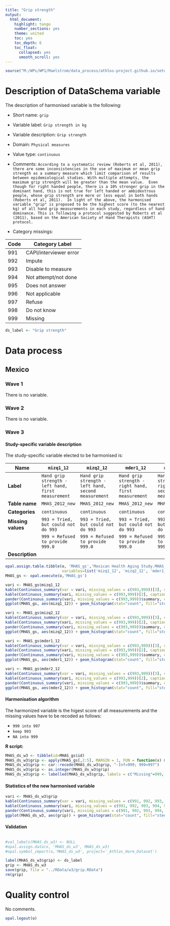 ```yaml
---
title: "Grip strength"
output:
  html_document:
    highlight: tango
    number_sections: yes
    theme: united
    toc: yes
    toc_depth: 6
    toc_float:
      collapsed: yes
      smooth_scroll: yes
---
```


<!-- ########################################################## --> 

<!-- # Installation, loading packages -->
<!-- **R script:** -->

```r
source("M:/WPs/WP1/Maelstrom/data_process/athlos-project.github.io/setup_laia.r")
```
<!-- ########################################################## --> 



# Description of DataSchema variable

The description of harmonised variable is the following:

* Short name: `grip`
* Variable label: `Grip strength in kg`
* Variable description: `Grip strength`
* Domain: `Physical measures`
* Value type: `continuous`

* Comments: `According to a systematic review (Roberts et al, 2011), there are some inconsistencies in the use of maximum or mean grip strength as a summary measure which limit comparison of results between epidemiological studies. With multiple attempts, the maximum grip strength will be greater than the mean value. 
Even though for right handed people, there is a 10% stronger grip in the dominant hand, this is not true for left handed or ambidextrous people, whose grip strength are more or less equal in both hands (Roberts et al, 2011). 
In light of the above, the harmonised variable "grip" is proposed to be the highest score (to the nearest kg) of all hand grip measurements in each study, regardless of hand dominance. This is following a protocol suggested by Roberts et al (2011), based on the American Society of Hand Therapists (ASHT) protocol.`

* Category missings: 

**Code** | **Category Label**
----| ------------------
991 | CAPI/interviewer error
992 | Impute
993 | Disable to measure
994 | Not attempt/not done
995 | Does not answer
996 | Not applicable
997 | Refuse
998 | Do not know
999 | Missing

```r
ds_label <- "Grip strength"
```


# Data process

## Mexico

### Wave 1 

There is no variable. 



### Wave 2 

There is no variable. 



### Wave 3 

#### Study-specific variable description

The study-specific variable elected to be harmonised is:

| **Name** | `mizq1_12`| `mizq2_12`| `mder1_12`| `mder2_12`|
|-|-|-|-|-|
| **Label** | `Hand grip strength - left hand, first measurement` | `Hand grip strength - left hand, second measurement` | `Hand grip strength - right hand, first measurement` | `Hand grip strength - right hand, second measurement` |
| **Table name** | `MHAS_2012_new` |`MHAS_2012_new` |`MHAS_2012_new` |`MHAS_2012_new` |
| **Categories** | `continuous` |`continuous` |`continuous` |`continuous` |
| **Missing values** | `993 = Tried, but could not do 993` | `993 = Tried, but could not do 993` | `993 = Tried, but could not do 993` | `993 = Tried, but could not do 993` | 
| | `999 = Refused to provide 999.0` | `999 = Refused to provide 999.0` | `999 = Refused to provide 999.0` | `999 = Refused to provide 999.0` |
| **Description** | | | | |


```r
opal.assign.table.tibble(o, 'MHAS_gs','Mexican Health Aging Study.MHAS_2012_new',
                         variables=list('mizq1_12', 'mizq2_12', 'mder1_12', 'mder2_12'), missings = TRUE)
MHAS_gs <- opal.execute(o,'MHAS_gs')
```

```r
vari <- MHAS_gs$mizq1_12
kable(Continuous_summary(var = vari, missing_values = c(993,999))[3], caption = ds_label)
kable(Continuous_summary(vari, missing_values = c(993,999))[2], caption = "Values")
pander(Continuous_summary(vari, missing_values = c(993,999))$summary, caption = "Summary")
ggplot(MHAS_gs, aes(mizq1_12)) + geom_histogram(stat="count", fill="steelblue") + xlab(ds_label) + ylab("Frequency")

vari <- MHAS_gs$mizq2_12
kable(Continuous_summary(var = vari, missing_values = c(993,999))[3], caption = ds_label)
kable(Continuous_summary(vari, missing_values = c(993,999))[2], caption = "Values")
pander(Continuous_summary(vari, missing_values = c(993,999))$summary, caption = "Summary")
ggplot(MHAS_gs, aes(mizq2_12)) + geom_histogram(stat="count", fill="steelblue") + xlab(ds_label) + ylab("Frequency")

vari <- MHAS_gs$mder1_12
kable(Continuous_summary(var = vari, missing_values = c(993,999))[3], caption = ds_label)
kable(Continuous_summary(vari, missing_values = c(993,999))[2], caption = "Values")
pander(Continuous_summary(vari, missing_values = c(993,999))$summary, caption = "Summary")
ggplot(MHAS_gs, aes(mder1_12)) + geom_histogram(stat="count", fill="steelblue") + xlab(ds_label) + ylab("Frequency")

vari <- MHAS_gs$mder2_12
kable(Continuous_summary(var = vari, missing_values = c(993,999))[3], caption = ds_label)
kable(Continuous_summary(vari, missing_values = c(993,999))[2], caption = "Values")
pander(Continuous_summary(vari, missing_values = c(993,999))$summary, caption = "Summary")
ggplot(MHAS_gs, aes(mder2_12)) + geom_histogram(stat="count", fill="steelblue") + xlab(ds_label) + ylab("Frequency")
```


#### Harmonisation algorithm
The harmonized variable is the higest score of all measurements and the missing values have to be recoded as follows: 

* `999 into 997`
* `keep 993`
* `NA into 999`

**R script:**

```r
MHAS_ds_w3 <- tibble(id=MHAS_gs$id)
MHAS_ds_w3$grip <- apply(MHAS_gs[,2:5], MARGIN = 1, FUN = function(x) max(x, na.rm = TRUE))
MHAS_ds_w3$grip <- car::recode(MHAS_ds_w3$grip, "-Inf=999; 999=997")
MHAS_ds_w3$grip <- as.integer(MHAS_ds_w3$grip)
MHAS_ds_w3$grip <- labelled(MHAS_ds_w3$grip, labels = c("Missing"=999, "Do not know"=998, "Refuse"=997, "Not applicable"=996, "Does not answer"=995,  "Not attempt not done"=994, "Disable to measure"=993, "Impute"=992, "CAPI interviewer error"=991))
```

#### Statistics of the new harmonised variable
```r
vari <- MHAS_ds_w3$grip
kable(Continuous_summary(var = vari, missing_values = c(991, 992, 993, 994, 995, 996, 997, 998, 999))[3], caption = ds_label)
kable(Continuous_summary(vari, missing_values = c(991, 992, 993, 994, 995, 996, 997, 998, 999))[2], caption = "Values")
pander(Continuous_summary(vari, missing_values = c(991, 992, 993, 994, 995, 996, 997, 998, 999))$summary, caption = "Summary")
ggplot(MHAS_ds_w3, aes(grip)) + geom_histogram(stat="count", fill="steelblue") + xlab(ds_label) + ylab("Frequency") + xlim(0,100) 
```

#### Validation
```r
```

```r
#val_labels(MHAS_ds_w3) <- NULL
#opal.assign.data(o, 'MHAS_ds_w3', MHAS_ds_w3)
#opal.symbol_import(o,'MHAS_ds_w3', project='_Athlos_Harm_Dataset')

label(MHAS_ds_w3$grip) <- ds_label
grip <- MHAS_ds_w3
save(grip, file = "../RData/w3/grip.RData")
rm(grip)
```

# Quality control
No comments.






```r
opal.logout(o)
```

